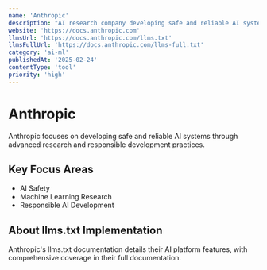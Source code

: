 ```yaml
---
name: 'Anthropic'
description: "AI research company developing safe and reliable AI systems for humanity's benefit"
website: 'https://docs.anthropic.com'
llmsUrl: 'https://docs.anthropic.com/llms.txt'
llmsFullUrl: 'https://docs.anthropic.com/llms-full.txt'
category: 'ai-ml'
publishedAt: '2025-02-24'
contentType: 'tool'
priority: 'high'
---
```


# Anthropic

Anthropic focuses on developing safe and reliable AI systems through advanced research and responsible development practices.

## Key Focus Areas

- AI Safety
- Machine Learning Research
- Responsible AI Development

## About llms.txt Implementation

Anthropic's llms.txt documentation details their AI platform features, with comprehensive coverage in their full documentation.


